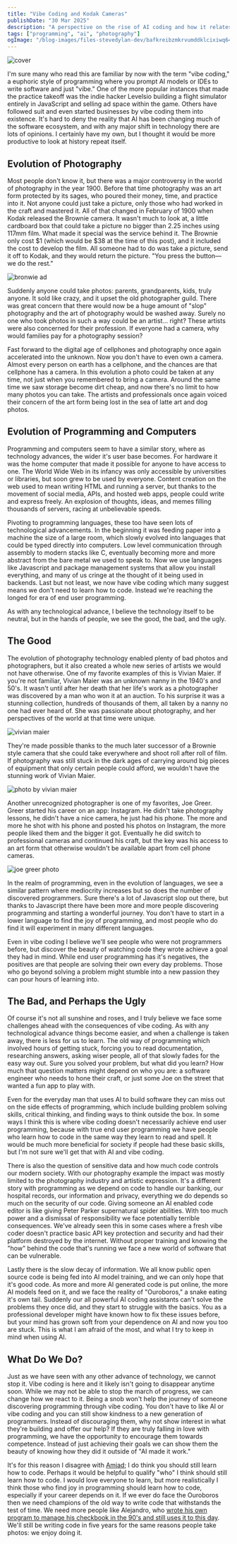 ```yaml
---
title: "Vibe Coding and Kodak Cameras"
publishDate: "30 Mar 2025"
description: "A perspective on the rise of AI coding and how it relates to technological shifts throughout history"
tags: ["programming", "ai", "photography"]
ogImage: "/blog-images/files-stevedylan-dev/bafkreibzmkrvumddklcixiwq64qru7cv24na4uy2mvruk235lyrbkqjnbi.jpg"
---
```


![cover](/blog-images/files-stevedylan-dev/bafkreidwjks56b7ifrnltsepgknkygxukctjdywujcbh5c3uqu44lkefrq.jpg)

I'm sure many who read this are familiar by now with the term "vibe coding," a euphoric style of programming where you prompt AI models or IDEs to write software and just "vibe." One of the more popular instances that made the practice takeoff was the indie hacker Levelsio building a flight simulator entirely in JavaScript and selling ad space within the game. Others have followed suit and even started businesses by vibe coding them into existence. It's hard to deny the reality that AI has been changing much of the software ecosystem, and with any major shift in technology there are lots of opinions. I certainly have my own, but I thought it would be more productive to look at history repeat itself.

## Evolution of Photography

Most people don't know it, but there was a major controversy in the world of photography in the year 1900. Before that time photography was an art form protected by its sages, who poured their money, time, and practice into it. Not anyone could just take a picture, only those who had worked in the craft and mastered it. All of that changed in February of 1900 when Kodak released the Brownie camera. It wasn't much to look at, a little cardboard box that could take a picture no bigger than 2.25 inches using 117mm film. What made it special was the service behind it. The Brownie only cost $1 (which would be $38 at the time of this post), and it included the cost to develop the film. All someone had to do was take a picture, send it off to Kodak, and they would return the picture. "You press the button—we do the rest."

![bronwie ad](/blog-images/files-stevedylan-dev/bafybeidg6ljbwwlfs3cvrekxwfyhw73pm577irs2h4zzkj4srm7q5x6dne.jpg)

Suddenly anyone could take photos: parents, grandparents, kids, truly anyone. It sold like crazy, and it upset the old photographer guild. There was great concern that there would now be a huge amount of "slop" photography and the art of photography would be washed away. Surely no one who took photos in such a way could be an artist... right? These artists were also concerned for their profession. If everyone had a camera, why would families pay for a photography session?

Fast forward to the digital age of cellphones and photography once again accelerated into the unknown. Now you don't have to even own a camera. Almost every person on earth has a cellphone, and the chances are that cellphone has a camera. In this evolution a photo could be taken at any time, not just when you remembered to bring a camera. Around the same time we saw storage become dirt cheap, and now there's no limit to how many photos you can take. The artists and professionals once again voiced their concern of the art form being lost in the sea of latte art and dog photos.

## Evolution of Programming and Computers

Programming and computers seem to have a similar story, where as technology advances, the wider it's user base becomes. For hardware it was the home computer that made it possible for anyone to have access to one. The World Wide Web in its infancy was only accessible by universities or libraries, but soon grew to be used by everyone. Content creation on the web used to mean writing HTML and running a server, but thanks to the movement of social media, APIs, and hosted web apps, people could write and express freely. An explosion of thoughts, ideas, and memes filling thousands of servers, racing at unbelievable speeds.

Pivoting to programming languages, these too have seen lots of technological advancements. In the beginning it was feeding paper into a machine the size of a large room, which slowly evolved into languages that could be typed directly into computers. Low level communication through assembly to modern stacks like C, eventually becoming more and more abstract from the bare metal we used to speak to. Now we use languages like Javascript and package management systems that allow you install everything, and many of us cringe at the thought of it being used in backends. Last but not least, we now have vibe coding which many suggest means we don't need to learn how to code. Instead we're reaching the longed for era of end user programming.

As with any technological advance, I believe the technology itself to be neutral, but in the hands of people, we see the good, the bad, and the ugly.

## The Good

The evolution of photography technology enabled plenty of bad photos and photographers, but it also created a whole new series of artists we would not have otherwise. One of my favorite examples of this is Vivian Maier. If you're not familiar, Vivian Maier was an unknown nanny in the 1940's and 50's. It wasn't until after her death that her life's work as a photographer was discovered by a man who won it at an auction. To his surprise it was a stunning collection, hundreds of thousands of them, all taken by a nanny no one had ever heard of. She was passionate about photography, and her perspectives of the world at that time were unique.

![vivian maier](/blog-images/files-stevedylan-dev/bafybeicc62frhqspkismnm7ocuhvzutlffnxkgjuxirs46faig47btgwjm.jpg)

They're made possible thanks to the much later successor of a Brownie style camera that she could take everywhere and shoot roll after roll of film. If photography was still stuck in the dark ages of carrying around big pieces of equipment that only certain people could afford, we wouldn't have the stunning work of Vivian Maier.

![photo by vivian maier](/blog-images/files-stevedylan-dev/bafkreicb3fn44kn2lfitq7bmoionmmw5maho3fvk2i7zr5x4xfafieafmu.jpg)

Another unrecognized photographer is one of my favorites, Joe Greer. Greer started his career on an app: Instagram. He didn't take photography lessons, he didn't have a nice camera, he just had his phone. The more and more he shot with his phone and posted his photos on Instagram, the more people liked them and the bigger it got. Eventually he did switch to professional cameras and continued his craft, but the key was his access to an art form that otherwise wouldn't be available apart from cell phone cameras.

![joe greer photo](/blog-images/files-stevedylan-dev/bafybeieyixzansv22m6kzhuqbi4vxqb5zlgdcwvpm7ikkzz5j3dugtdhtu.jpg)

In the realm of programming, even in the evolution of languages, we see a similar pattern where mediocrity increases but so does the number of discovered programmers. Sure there's a lot of Javascript slop out there, but thanks to Javascript there have been more and more people discovering programming and starting a wonderful journey. You don't have to start in a lower language to find the joy of programming, and most people who do find it will experiment in many different languages.

Even in vibe coding I believe we'll see people who were not programmers before, but discover the beauty of watching code they wrote achieve a goal they had in mind. While end user programming has it's negatives, the positives are that people are solving their own every day problems. Those who go beyond solving a problem might stumble into a new passion they can pour hours of learning into.

## The Bad, and Perhaps the Ugly

Of course it's not all sunshine and roses, and I truly believe we face some challenges ahead with the consequences of vibe coding. As with any technological advance things become easier, and when a challenge is taken away, there is less for us to learn. The old way of programming which involved hours of getting stuck, forcing you to read documentation, researching answers, asking wiser people, all of that slowly fades for the easy way out. Sure you solved your problem, but what did you learn? How much that question matters might depend on who you are: a software engineer who needs to hone their craft, or just some Joe on the street that wanted a fun app to play with.

Even for the everyday man that uses AI to build software they can miss out on the side effects of programming, which include building problem solving skills, critical thinking, and finding ways to think outside the box. In some ways I think this is where vibe coding doesn't necessarily achieve end user programming, because with true end user programming we have people who learn how to code in the same way they learn to read and spell. It would be much more beneficial for society if people had these basic skills, but I'm not sure we'll get that with AI and vibe coding.

There is also the question of sensitive data and how much code controls our modern society. With our photography example the impact was mostly limited to the photography industry and artistic expression. It's a different story with programming as we depend on code to handle our banking, our hospital records, our information and privacy, everything we do depends so much on the security of our code. Giving someone an AI enabled code editor is like giving Peter Parker supernatural spider abilities. With too much power and a dismissal of responsibility we face potentially terrible consequences. We've already seen this in some cases where a fresh vibe coder doesn't practice basic API key protection and security and had their platform destroyed by the internet. Without proper training and knowing the "how" behind the code that's running we face a new world of software that can be vulnerable.

Lastly there is the slow decay of information. We all know public open source code is being fed into AI model training, and we can only hope that it's good code. As more and more AI generated code is put online, the more AI models feed on it, and we face the reality of "Ouroboros," a snake eating it's own tail. Suddenly our all powerful AI coding assistants can't solve the problems they once did, and they start to struggle with the basics. You as a professional developer might have known how to fix these issues before, but your mind has grown soft from your dependence on AI and now you too are stuck. This is what I am afraid of the most, and what I try to keep in mind when using AI.

## What Do We Do?

Just as we have seen with any other advance of technology, we cannot stop it. Vibe coding is here and it likely isn't going to disappear anytime soon. While we may not be able to stop the march of progress, we can change how we react to it. Being a snob won't help the journey of someone discovering programming through vibe coding. You don't have to like AI or vibe coding and you can still show kindness to a new generation of programmers. Instead of discouraging them, why not show interest in what they're building and offer our help? If they are truly falling in love with programming, we have the opportunity to encourage them towards competence. Instead of just achieving their goals we can show them the beauty of knowing how they did it outside of "AI made it work."

It's for this reason I disagree with [Amjad](https://x.com/amasad/status/1905103640089825788); I do think you should still learn how to code. Perhaps it would be helpful to qualify "who" I think should still learn how to code. I would love everyone to learn, but more realistically I think those who find joy in programming should learn how to code, especially if your career depends on it. If we ever do face the Ouroboros then we need champions of the old way to write code that withstands the test of time. We need more people like Alejandro, who [wrote his own program to manage his checkbook in the 90's and still uses it to this day](https://x.com/apr/status/1828914554115436661). We'll still be writing code in five years for the same reasons people take photos: we enjoy doing it.
